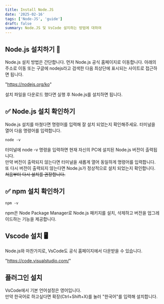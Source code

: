 ```yaml
---
title: Install Node.JS
date: '2025-02-16'
tags: ['Node-JS', 'guide']
draft: false
summary: Node.JS 및 VsCode 설치하는 방법에 대하여
---
```


## Node.js 설치하기 🚀

Node.js 설치 방법은 간단합니다.
먼저 Node.js 공식 홈페이지로 이동합니다. 아래의 주소로 이동 또는 구글에 nodejs라고 검색한 다음 최상단에 표시되는 사이트로 접근하면 됩니다.

"https://nodejs.org/ko"

설치 파일을 다운로드 했다면 실행 후 Node.js를 설치하면 됩니다.

## ✅ Node.js 설치 확인하기

Node.js 설치를 마쳤다면 명령어를 입력해 잘 설치 되었는지 확인해주세요.
터미널을 열어 다음 명령어를 입력합니다.

```
node -v
```

터미널에 node -v 명령을 입력하면 현재 자신의 PC에 설치된 Node.js 버전이 출력됩니다.  
만약 버전이 출력되지 않는다면 터미널을 새롭게 열어 동일하게 명령어를 입력합니다.  
또 다시 버전이 출력되지 않는다면 Node.js가 정상적으로 설치 되었는지 확인합니다.  
~~처음부터 다시 설치를 권장합니다.~~

## ✅ npm 설치 확인하기

```
npm -v
```

npm은 Node Package Manager로 Node.js 패키지를 설치, 삭제하고 버전을 업그레이드하는 기능을 제공합니다.

## Vscode 설치 🖥️

Node.js와 마찬가지로, VsCode도 공식 홈페이지에서 다운받을 수 있습니다.

"https://code.visualstudio.com/"

## 플러그인 설치

VsCode에서 기본 언어설정은 영어입니다.  
만약 한국어로 하고싶다면 확장(Ctrl+Shift+X)를 눌러 "한국어"를 입력해 설치합니다.
